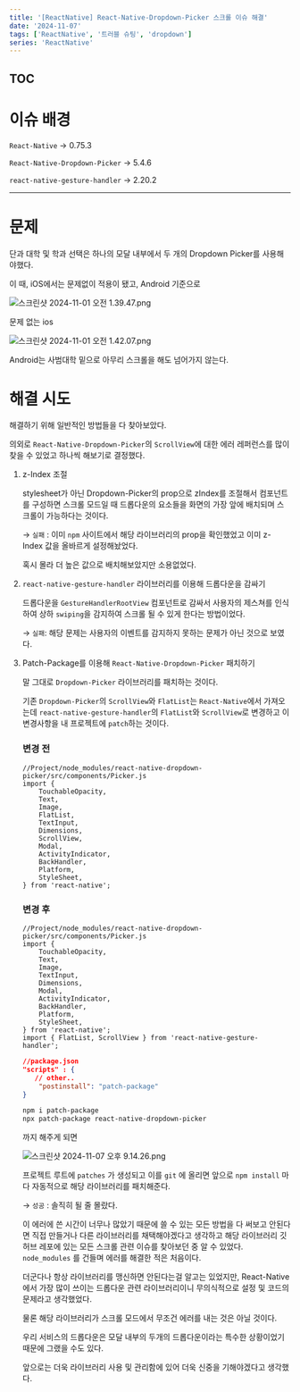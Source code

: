 ```yaml
---
title: '[ReactNative] React-Native-Dropdown-Picker 스크롤 이슈 해결'
date: '2024-11-07'
tags: ['ReactNative', '트러블 슈팅', 'dropdown']
series: 'ReactNative'
---
```


## TOC

# 이슈 배경

`React-Native` → 0.75.3

`React-Native-Dropdown-Picker` → 5.4.6

`react-native-gesture-handler` → 2.20.2

---

# 문제

단과 대학 및 학과 선택은 하나의 모달 내부에서 두 개의 Dropdown Picker를 사용해야했다.

이 때, iOS에서는 문제없이 적용이 됐고, Android 기준으로

![스크린샷 2024-11-01 오전 1.39.47.png](https://velog.velcdn.com/images/keroeroe14/post/6c6e7b7e-0881-4eda-b09e-efe2aa316fd0/image.png)

문제 없는 ios

![스크린샷 2024-11-01 오전 1.42.07.png](https://velog.velcdn.com/images/keroeroe14/post/e04755bb-a522-44fd-b6b5-26ae55ae2c48/image.png)

Android는 사범대학 밑으로 아무리 스크롤을 해도 넘어가지 않는다.

# 해결 시도

해결하기 위해 일반적인 방법들을 다 찾아보았다.

의외로 `React-Native-Dropdown-Picker`의 `ScrollView`에 대한 에러 레퍼런스를 많이 찾을 수 있었고 하나씩 해보기로 결정했다.

1. z-Index 조절

    stylesheet가 아닌 Dropdown-Picker의 prop으로 zIndex를 조절해서 컴포넌트를 구성하면 스크롤 모드일 때 드롭다운의 요소들을 화면의 가장 앞에 배치되며 스크롤이 가능하다는 것이다.

    → `실패` : 이미 `npm` 사이트에서 해당 라이브러리의 prop을 확인했었고 이미 z-Index 값을 올바르게 설정해놨었다.

    혹시 몰라 더 높은 값으로 배치해보았지만 소용없었다.

2. `react-native-gesture-handler` 라이브러리를 이용해 드롭다운을 감싸기

    드롭다운을 `GestureHandlerRootView` 컴포넌트로 감싸서 사용자의 제스쳐를 인식하여 상하 `swiping`을 감지하여 스크롤 될 수 있게 한다는 방법이었다.

    → `실패`: 해당 문제는 사용자의 이벤트를 감지하지 못하는 문제가 아닌 것으로 보였다.

3. Patch-Package를 이용해 `React-Native-Dropdown-Picker` 패치하기

    말 그대로 `Dropdown-Picker` 라이브러리를 패치하는 것이다.

    기존 `Dropdown-Picker`의 `ScrollView`와 `FlatList`는 `React-Native`에서 가져오는데 `react-native-gesture-handler`의 `FlatList`와 `ScrollView`로 변경하고 이 변경사항을 내 프로젝트에 `patch`하는 것이다.

    ### 변경 전

    ```tsx
    //Project/node_modules/react-native-dropdown-picker/src/components/Picker.js
    import {
        TouchableOpacity,
        Text,
        Image,
        FlatList,
        TextInput,
        Dimensions,
        ScrollView,
        Modal,
        ActivityIndicator,
        BackHandler,
        Platform,
        StyleSheet,
    } from 'react-native';
    ```

    ### 변경 후

    ```tsx
    //Project/node_modules/react-native-dropdown-picker/src/components/Picker.js
    import {
        TouchableOpacity,
        Text,
        Image,
        TextInput,
        Dimensions,
        Modal,
        ActivityIndicator,
        BackHandler,
        Platform,
        StyleSheet,
    } from 'react-native';
    import { FlatList, ScrollView } from 'react-native-gesture-handler';
    ```

    ```json
    //package.json
    "scripts" : {
       // other..
        "postinstall": "patch-package"
    }
    ```

    ```bash
    npm i patch-package
    npx patch-package react-native-dropdown-picker
    ```

    까지 해주게 되면

    ![스크린샷 2024-11-07 오후 9.14.26.png](https://velog.velcdn.com/images/keroeroe14/post/7486b44b-f416-4a5b-9222-591e484ea939/image.png)

    프로젝트 루트에 `patches` 가 생성되고 이를 `git` 에 올리면 앞으로 `npm install` 마다 자동적으로 해당 라이브러리를 패치해준다.

    → `성공` : 솔직히 될 줄 몰랐다.

    이 에러에 쓴 시간이 너무나 많았기 때문에 쓸 수 있는 모든 방법을 다 써보고 안된다면 직접 만들거나 다른 라이브러리를 채택해야겠다고 생각하고 해당 라이브러리 깃허브 레포에 있는 모든 스크롤 관련 이슈를 찾아보던 중 알 수 있었다. `node_modules` 를 건들며 에러를 해결한 적은 처음이다.

    더군다나 항상 라이브러리를 맹신하면 안된다는걸 알고는 있었지만, React-Native에서 가장 많이 쓰이는 드롭다운 관련 라이브러리이니 무의식적으로 설정 및 코드의 문제라고 생각했었다.

    물론 해당 라이브러리가 스크롤 모드에서 무조건 에러를 내는 것은 아닐 것이다.

    우리 서비스의 드롭다운은 모달 내부의 두개의 드롭다운이라는 특수한 상황이었기 때문에 그랬을 수도 있다.

    앞으로는 더욱 라이브러리 사용 및 관리함에 있어 더욱 신중을 기해야겠다고 생각했다.
